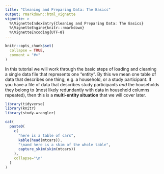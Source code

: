 ```yaml
---
title: "Cleaning and Preparing Data: The Basics"
output: rmarkdown::html_vignette
vignette: >
  %\VignetteIndexEntry{Cleaning and Preparing Data: The Basics}
  %\VignetteEngine{knitr::rmarkdown}
  %\VignetteEncoding{UTF-8}
---
```


```r
knitr::opts_chunk$set(
  collapse = TRUE,
  comment = "#>"
)
```

In this tutorial we will work through the basic steps of loading and cleaning a
single data file that represents one "entity". By this we mean one table of data
that describes one thing, e.g. a household, or a study participant. If you have a
file of data that describes study participants *and* the households they belong
to (most likely redundantly with data in household columns repeated), then
this is a **multi-entity situation** that we will cover later.


```r
library(tidyverse)
library(knitr)
library(study.wrangler)
```

```r
cat(
  paste0(
    c(
      "here is a table of cars",
      kable(head(mtcars)),
      "\nand here is a skim of the whole table",
      capture_skim(skim(mtcars))
    ),
    collapse="\n"
  )
)
```

